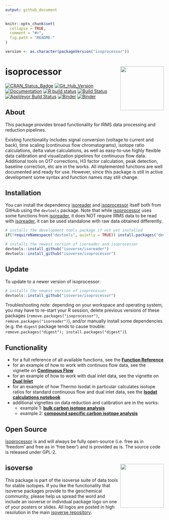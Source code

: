 ```yaml
---
output: github_document
---
```


<!-- README.md is generated from README.Rmd. Please edit that file -->

```r
knitr::opts_chunk$set(
  collapse = TRUE,
  comment = "#>",
  fig.path = "README-"
)

version <- as.character(packageVersion("isoprocessor"))
```

# isoprocessor <a href='http://isoprocessor.isoverse.org'><img src='man/figures/isoprocessor_logo_thumb.png' align="right" height="138.5"/></a>

[![CRAN_Status_Badge](http://www.r-pkg.org/badges/version/isoprocessor)](https://cran.r-project.org/package=isoprocessor)
[![Git_Hub_Version](https://img.shields.io/badge/GitHub-`r version`-orange.svg?style=flat-square)](https://github.com/isoverse/isoprocessor/commits)
[![Documentation](https://img.shields.io/badge/docs-online-green.svg)](http://isoprocessor.isoverse.org/)
[![R build status](https://github.com/isoverse/isoprocessor/workflows/R-CMD-check/badge.svg)](https://github.com/isoverse/isoprocessor/actions?workflow=R-CMD-check)
[![Build Status](https://travis-ci.org/isoverse/isoprocessor.svg?branch=master)](https://travis-ci.org/isoverse/isoprocessor)
[![AppVeyor Build Status](https://ci.appveyor.com/api/projects/status/github/isoverse/isoprocessor?branch=master&svg=true)](https://ci.appveyor.com/project/KopfLab/isoprocessor)
[![Binder](https://img.shields.io/badge/launch-RStudio-blue.svg)](https://mybinder.org/v2/gh/isoverse/isoprocessor/binder?urlpath=rstudio)
[![Binder](https://img.shields.io/badge/launch-Jupyter-orange.svg)](https://mybinder.org/v2/gh/isoverse/isoprocessor/binder?urlpath=lab)

## About

This package provides broad functionality for IRMS data processing and reduction pipelines.

Existing functionality includes signal conversion (voltage to current and back), time scaling (continuous flow chromatograms), isotope ratio calculations, delta value calculations, as well as easy-to-use highly flexible data calibration and visualization pipelines for continuous flow data. Additional tools on O17 corrections, H3 factor calculation, peak detection, baseline correction, etc are in the works. All implemented functions are well documented and ready for use. However, since this package is still in active development some syntax and function names may still change.

## Installation

You can install the dependency [isoreader](http://isoreader.isoverse.org/) and [isoprocessor](http://isoprocessor.isoverse.org/) itself both from GitHub using the `devtools` package. Note that while [isoprocessor](http://isoprocessor.isoverse.org/) uses some functions from [isoreader](http://isoreader.isoverse.org/), it does NOT require IRMS data to be read with [isoreader](http://isoreader.isoverse.org/), it can be used standalone with raw data obtained differently.

```r
# installs the development tools package if not yet installed
if(!requireNamespace("devtools", quietly = TRUE)) install.packages("devtools") 

# installs the newest version of isoreader and isoprocessor
devtools::install_github("isoverse/isoreader")
devtools::install_github("isoverse/isoprocessor")
```

## Update

To update to a newer version of isoprocessor:

```r
# installs the newest version of isoprocessor
devtools::install_github("isoverse/isoprocessor")
```

Troubleshooting note: depending on your workspace and operating system, you may have to re-start your R session, delete previous versions of these packages (`remove.packages("isoprocessor")`, `remove.packages("isoreader")`), and/or manually install some dependencies (e.g. the `digest` package tends to cause trouble: `remove.packages("digest"); install.packages("digest")`).

## Functionality

 - for a full reference of all available functions, see the **[Function Reference](http://isoprocessor.isoverse.org/reference/)**
 - for an example of how to work with continuos flow data, see the vignette on **[Continuous Flow](http://isoprocessor.isoverse.org/articles/continuous_flow.html)**
 - for an example of how to work with dual inlet data, see the vignette on **[Dual Inlet](http://isoprocessor.isoverse.org/articles/dual_inlet.html)**
 - for an example of how Thermo Isodat in particular calculates isotope ratios for standard continuous flow and dual inlet data, see the **[Isodat calculations notebook](http://isoprocessor.isoverse.org/other/how_isodat_calculates_R.html)**
 - additional vignettes on data reduction and calibration are in the works:
    - example 1: **[bulk carbon isotope analysis](http://isoprocessor.isoverse.org/articles/ea_irms_example_carbon.html)**
    - example 2: **[compound specific carbon isotope analysis](http://isoprocessor.isoverse.org/articles/gc_irms_example_carbon.html)**

## Open Source

[isoprocessor](http://isoprocessor.isoverse.org/) is and will always be fully open-source (i.e. free as in 'freedom' and free as in 'free beer') and is provided as is. The source code is released under GPL-2.

## isoverse <a href='http://www.isoverse.org'><img src='man/figures/isoverse_logo_thumb.png' align="right" height="138.5"/></a>

This package is part of the isoverse suite of data tools for stable isotopes. If you like the functionality that isoverse packages provide to the geochemical community, please help us spread the word and include an isoverse or individual package logo on one of your posters or slides. All logos are posted in high resolution in the main [isoverse repository](https://github.com/isoverse/isoverse/tree/master/man/figures).

